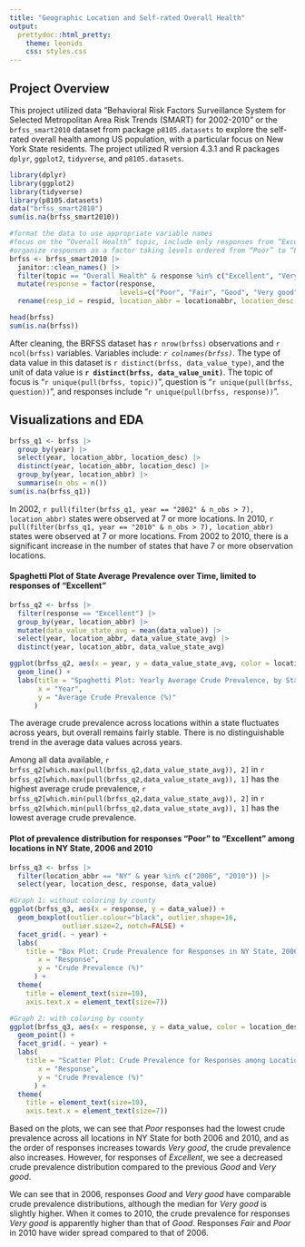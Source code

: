 ```yaml
---
title: "Geographic Location and Self-rated Overall Health"
output: 
  prettydoc::html_pretty:
    theme: leonids
    css: styles.css
---
```


## Project Overview

This project utilized data “Behavioral Risk Factors Surveillance System for Selected Metropolitan Area Risk Trends (SMART) for 2002-2010” or the `brfss_smart2010` dataset from package `p8105.datasets` to explore the self-rated overall health among US population, with a particular focus on New York State residents. The project utilized R version 4.3.1 and R packages `dplyr`, `ggplot2`, `tidyverse`, and `p8105.datasets`. 

```r
library(dplyr)
library(ggplot2)
library(tidyverse)
library(p8105.datasets)
data("brfss_smart2010")
sum(is.na(brfss_smart2010))
```

```r
#format the data to use appropriate variable names
#focus on the “Overall Health” topic, include only responses from “Excellent” to “Poor”
#organize responses as a factor taking levels ordered from “Poor” to “Excellent”
brfss <- brfss_smart2010 |>
  janitor::clean_names() |> 
  filter(topic == "Overall Health" & response %in% c("Excellent", "Very good", "Good", "Fair", "Poor")) |> 
  mutate(response = factor(response, 
                           levels=c("Poor", "Fair", "Good", "Very good", "Excellent"), ordered=TRUE)) |>
  rename(resp_id = respid, location_abbr = locationabbr, location_desc = locationdesc)

head(brfss)
sum(is.na(brfss))
```

After cleaning, the BRFSS dataset has `r nrow(brfss)` observations and `r ncol(brfss)` variables. Variables include: *`r colnames(brfss)`*. The type of data value in this dataset is `r distinct(brfss, data_value_type)`, and the unit of data value is **`r distinct(brfss, data_value_unit)`**. The topic of focus is "`r unique(pull(brfss, topic))`", question is "`r unique(pull(brfss, question))`", and responses include "`r unique(pull(brfss, response))`".

## Visualizations and EDA

```r
brfss_q1 <- brfss |> 
  group_by(year) |> 
  select(year, location_abbr, location_desc) |>
  distinct(year, location_abbr, location_desc) |>
  group_by(year, location_abbr) |>
  summarise(n_obs = n())
sum(is.na(brfss_q1))
```

In 2002, `r pull(filter(brfss_q1, year == "2002" & n_obs > 7), location_abbr)` states were observed at 7 or more locations. 
In 2010, `r pull(filter(brfss_q1, year == "2010" & n_obs > 7), location_abbr)` states were observed at 7 or more locations. 
From 2002 to 2010, there is a significant increase in the number of states that have 7 or more observation locations. 

#### Spaghetti Plot of State Average Prevalence over Time, limited to responses of "Excellent"
```r
brfss_q2 <- brfss |> 
  filter(response == "Excellent") |>
  group_by(year, location_abbr) |> 
  mutate(data_value_state_avg = mean(data_value)) |>
  select(year, location_abbr, data_value_state_avg) |>
  distinct(year, location_abbr, data_value_state_avg)

ggplot(brfss_q2, aes(x = year, y = data_value_state_avg, color = location_abbr)) + 
  geom_line() +
  labs(title = "Spaghetti Plot: Yearly Average Crude Prevalence, by State",
       x = "Year",
       y = "Average Crude Prevalence (%)"
      )
```

The average crude prevalence across locations within a state fluctuates across years, but overall remains fairly stable. There is no distinguishable trend in the average data values across years. 
  
Among all data available, `r brfss_q2[which.max(pull(brfss_q2,data_value_state_avg)), 2]` in `r brfss_q2[which.max(pull(brfss_q2,data_value_state_avg)), 1]` has the highest average crude prevalence, `r brfss_q2[which.min(pull(brfss_q2,data_value_state_avg)), 2]` in `r brfss_q2[which.min(pull(brfss_q2,data_value_state_avg)), 1]` has the lowest average crude prevalence.

#### Plot of prevalence distribution for responses “Poor” to “Excellent” among locations in NY State, 2006 and 2010
```r
brfss_q3 <- brfss |>
  filter(location_abbr == "NY" & year %in% c("2006", "2010")) |>
  select(year, location_desc, response, data_value)

#Graph 1: without coloring by county
ggplot(brfss_q3, aes(x = response, y = data_value)) + 
  geom_boxplot(outlier.colour="black", outlier.shape=16,
             outlier.size=2, notch=FALSE) + 
  facet_grid(. ~ year) +
  labs(
    title = "Box Plot: Crude Prevalence for Responses in NY State, 2006 vs. 2010",
       x = "Response",
       y = "Crude Prevalence (%)"
      ) + 
  theme(
    title = element_text(size=10),
    axis.text.x = element_text(size=7))

#Graph 2: with coloring by county
ggplot(brfss_q3, aes(x = response, y = data_value, color = location_desc)) + 
  geom_point() + 
  facet_grid(. ~ year) +
  labs(
    title = "Scatter Plot: Crude Prevalence for Responses among Locations in NY State, 2006 vs. 2010",
       x = "Response",
       y = "Crude Prevalence (%)"
      ) + 
  theme(
    title = element_text(size=10),
    axis.text.x = element_text(size=7))
```

Based on the plots, we can see that *Poor* responses had the lowest crude prevalence across all locations in NY State for both 2006 and 2010, and as the order of responses increases towards *Very good*, the crude prevalence also increases. However, for responses of *Excellent*, we see a decreased crude prevalence distribution compared to the previous *Good* and *Very good*. 
  
We can see that in 2006, responses *Good* and *Very good* have comparable crude prevalence distributions, although the median for *Very good* is slightly higher. When it comes to 2010, the crude prevalence for responses *Very good* is apparently higher than that of *Good*. Responses *Fair* and *Poor* in 2010 have wider spread compared to that of 2006.